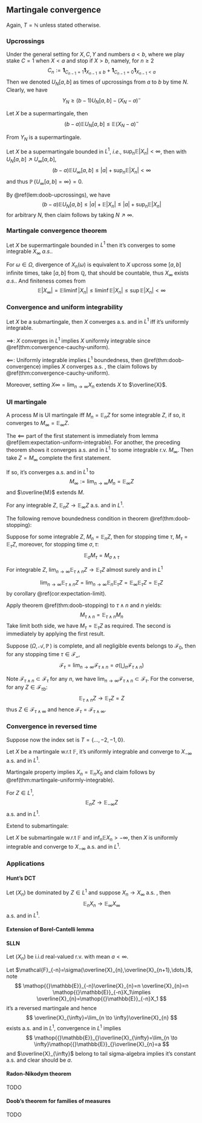 ## Martingale convergence

Again, $T=\mathbb{N}$ unless stated otherwise.


### Upcrossings

Under the general setting for $X,C,Y$ and numbers $a<b$, where we play stake $C=1$ when $X< a$ and stop if $X> b$, namely, for $n\ge 2$
$$
C_n:=\bm{1}_{C_{n-1}=1}\bm{1}_{X_{n-1}\le b}+\bm{1}_{C_{n-1}=0}\bm{1}_{X_{n-1}<a}
$$
Then we denoted $U_N[a,b]$ as times of upcrossings from $a$ to $b$ by time $N$. Clearly, we have
$$
Y_{N} \ge (b-1)U_{N}[a,b]-(X_N-a)^{-}
$$

::: {.lemma #doob-upcrossings name="Doob's Upcrossing Lemma"}

Let $X$ be a supermartingale, then
$$
(b-a) \mathop{{}\mathbb{E}}_{}U_N[a,b]\le \mathop{{}\mathbb{E}}_{}(X_N-a)^{-}
$$

:::


:::: {.proof}

From $Y_N$ is a supermartingale.

::::


::: {.corollary  name=""}

Let $X$ be a supermartingale bounded in $L^{1}$, $i.e.$, $\sup_n \mathop{{}\mathbb{E}}_{}\left| X_n \right|<\infty$, then with $U_{N}[a,b] \nearrow U_{\infty}[a,b]$,
$$
(b-a)\mathop{{}\mathbb{E}}_{}U_{\infty}[a,b]\le \left| a \right|+\sup _n \mathop{{}\mathbb{E}}_{}\left| X_n \right|<\infty
$$
and thus $\mathop{{}\mathbb{P}}\left\{ U_{\infty}[a,b]=\infty \right\}=0$.

:::


:::: {.proof}

By \@ref(lem:doob-upcrossings), we have
$$
(b-a)\mathop{{}\mathbb{E}}_{}U_{N}[a,b]\le \left| a \right|+\mathop{{}\mathbb{E}}_{}\left| X_n \right|\le \left| a \right|+\sup _n \mathop{{}\mathbb{E}}_{}\left| X_n \right|
$$
for arbitrary $N$, then claim follows by taking $N \nearrow \infty$.

::::

### Martingale convergence theorem


::: {.theorem #doob-convergence name=""}

Let $X$ be supermartingale bounded in $L^{1}$ then it's converges to some integrable $X_{\infty}$ $a.s.$. 

:::

:::: {.proof}

For $\omega\in \Omega$, divergence of $X_n(\omega)$ is equivalent to $X$ upcross some $[a,b]$ infinite times, take $[a,b]$ from $\mathbb{Q}$, that should be countable, thus $X_{\infty}$ exists $a.s.$. And finiteness comes from
$$
\mathop{{}\mathbb{E}}_{}\left| X_{\infty} \right|=\mathop{{}\mathbb{E}}_{}\liminf \left| X_n \right|\le \liminf \mathop{{}\mathbb{E}}_{} \left| X_n \right|\le \sup \mathop{{}\mathbb{E}}_{}\left| X_n \right|<\infty
$$

::::


### Convergence and uniform integrability

::: {.theorem  name=""}

Let $X$ be a submartingale, then $X$ converges $\text{ a.s. }$ and in $L^{1}$ iff it's uniformly integrable.

:::


:::: {.proof}

$\implies$: $X$ converges in $L^{1}$ implies $X$ uniformly integrable since \@ref(thm:convergence-cauchy-uniform).

$\impliedby$: Uniformly integrable implies $L^{1}$ boundedness, then \@ref(thm:doob-convergence) implies $X$ converges $\text{ a.s. }$, the claim follows by \@ref(thm:convergence-cauchy-uniform).

::::

Moreover, setting $X\infty=\lim_{n \to \infty}X_n$ extends $X$ to $\overline{X}$.

### UI martingale


::: {.theorem #martingale-uniformly-integrable name=""}

A process $M$ is UI martingale iff $M_n=\mathop{{}\mathbb{E}}_{n}Z$ for some integrable $Z$, if so, it converges to $M_{\infty}=\mathop{{}\mathbb{E}}_{\infty}Z$.

:::

:::: {.proof}

The $\impliedby$ part of the first statement is immediately from lemma \@ref(lem:expectation-uniform-integrable). For another, the preceding theorem shows it converges $\text{ a.s. }$ and in $L^{1}$ to some integrable $\text{ r.v.}$ $M_{\infty}$. Then take $Z=M_{\infty}$ complete the first statement.

::::

If so, it's converges $\text{ a.s. }$ and in $L^{1}$ to
$$
M_{\infty}:=\lim_{n \to \infty}M_n=\mathop{{}\mathbb{E}}_{\infty}Z
$$
and $\overline{M}$ extends $M$.


::: {.corollary #expectation-limit name=""}

For any integrable $Z$, $\mathop{{}\mathbb{E}}_{n}Z\to \mathop{{}\mathbb{E}}_{\infty}Z$ $\text{ a.s. }$ and in $L^{1}$.

:::

The following remove boundedness condition in theorem \@ref(thm:doob-stopping): 


::: {.theorem  name=""}

Suppose for some integrable $Z$, $M_n=\mathop{{}\mathbb{E}}_{n}Z$, then for stopping time $\tau$, $M_{\tau}=\mathop{{}\mathbb{E}}_{\tau}Z$, moreover, for stopping time $\sigma,\tau$:
$$
\mathop{{}\mathbb{E}}_{\sigma}M_{\tau}=M_{\sigma \land \tau}
$$

:::


:::: {.proof}


::: {.corollary  name=""}

For integrable $Z$,
$\lim_{n \to \infty}\mathop{{}\mathbb{E}}_{\tau \land n}Z\to \mathop{{}\mathbb{E}}_{\tau}Z$ almost surely and in $L^{1}$

:::


:::: {.proof}


$$
\lim_{n \to \infty}\mathop{{}\mathbb{E}}_{\tau \land n}Z=\lim_{n \to \infty}\mathop{{}\mathbb{E}}_{n}\mathop{{}\mathbb{E}}_{\tau}Z=\mathop{{}\mathbb{E}}_{\infty}\mathop{{}\mathbb{E}}_{\tau}Z=\mathop{{}\mathbb{E}}_{\tau}Z
$$
by corollary \@ref(cor:expectation-limit).


::::



Apply theorem \@ref(thm:doob-stopping) to $\tau\land n$ and $n$ yields:
$$
M_{\tau \land n}=\mathop{{}\mathbb{E}}_{\tau \land n}M_n
$$
Take limit both side, we have $M_{\tau}=\mathop{{}\mathbb{E}}_{\tau}Z$ as required. The second is immediately by applying the first result.

::::

::: {.proposition  name=""}

Suppose $(\Omega,\mathcal{A},\mathop{{}\mathbb{P}})$ is complete, and all negligible events belongs to $\mathcal{F_0}$, then for any stopping time $\tau\in \mathcal{F_n}$,
$$
\mathcal{F}_{\tau}=\lim_{n \to \infty}\mathcal{F}_{\tau \land n}=\sigma\left( \bigcup_{n} \mathcal{F}_{\tau \land n} \right)
$$

:::

:::: {.proof}

Note $\mathcal{F}_{\tau \land n}\subset \mathcal{F}_{\tau}$ for any $n$, we have $\lim_{n \to \infty}\mathcal{F}_{\tau \land n}\subset \mathcal{F}_{\tau}$. For the converse, for any $Z \in { \mathcal{F}_{\tau} }_{b}$:
$$
\mathop{{}\mathbb{E}}_{\tau \land n} Z\to \mathop{{}\mathbb{E}}_{\tau}Z=Z
$$
thus $Z \in \mathcal{F}_{\tau \land \infty}$ and hence $\mathcal{F}_{\tau}=\mathcal{F}_{\tau \land \infty}$.         



::::

### Convergence in reversed time

Suppose now the index set is $T=\left\{ \dots,-2,-1,0 \right\}$.


::: {.theorem  name=""}

Let $X$ be a martingale $\text{ w.r.t }\mathbb{F}$, it's uniformly integrable and converge to $X_{-\infty}$ $\text{ a.s. }$ and in $L^{1}$.

:::


:::: {.proof}

Martingale property implies $X_n=\mathop{{}\mathbb{E}}_{n}X_0$ and claim follows by \@ref(thm:martingale-uniformly-integrable).

::::


::: {.corollary  name=""}

For $Z \in L^{1}$,
$$
\mathop{{}\mathbb{E}}_{n}Z \to \mathop{{}\mathbb{E}}_{-\infty}Z
$$
$\text{ a.s. }$ and in $L^{1}$.

:::

Extend to submartingale:

::: {.theorem  name=""}

Let $X$ be submartingale $\text{ w.r.t } \mathbb{F}$ and $\inf_{n}\mathop{{}\mathbb{E}}_{}X_n>-\infty$, then $X$ is uniformly integrable and converge to $X_{-\infty} \text{ a.s. }$ and in $L^{1}$.

:::

### Applications

#### Hunt's DCT


::: {.theorem #hunt-dct name="Hunt's dominated convergence theorem"}

Let $(X_n)$ be dominated by $Z \in L^{1}$ and suppose $X_n\to X_{\infty} \text{ a.s. }$, then
$$
\mathop{{}\mathbb{E}}_{n}X_n\to \mathop{{}\mathbb{E}}_{\infty}X_{\infty}
$$
$\text{ a.s. }$ and in $L^{1}$.

:::

#### Extension of Borel-Cantelli lemma

#### SLLN

Let $(X_n)$ be $\text{ i.i.d }$ real-valued $\text{ r.v.}$ with mean $a<\infty$.

Let $\mathcal{F}_{-n}=\sigma(\overline{X}_{n},\overline{X}_{n+1},\dots,)$, note
$$
\mathop{{}\mathbb{E}}_{-n}\overline{X}_{n}=n \overline{X}_{n}=n \mathop{{}\mathbb{E}}_{-n}X_1\implies \overline{X}_{n}=\mathop{{}\mathbb{E}}_{-n}X_1
$$
it's a reversed martingale and hence
$$
\overline{X}_{\infty}=\lim_{n \to \infty}\overline{X}_{n}
$$
exists $\text{ a.s. }$ and in $L^{1}$, convergence in $L^{1}$ implies
$$
\mathop{{}\mathbb{E}}_{}\overline{X}_{\infty}=\lim_{n \to \infty}\mathop{{}\mathbb{E}}_{}\overline{X}_{n}=a
$$
and $\overline{X}_{\infty}$ belong to tail sigma-algebra implies it's constant $\text{ a.s. }$ and clear should be $a$.

#### Radon-Nikodym theorem

TODO

#### Doob's theorem for families of measures

TODO







<br>
<br>
<br>
<br>
<br>
<br>
<br>
<br>
<br>
<br>
